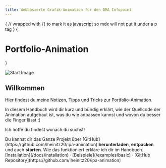 ```yaml
---
title: Webbasierte Grafik-Animation für den DMA Infopoint
---
```



{
// wrapped with {} to mark it as javascript so mdx will not put it under a p tag
}
{<h1 className="text-center font-extrabold md:text-5xl mt-8">Portfolio-Animation</h1>}

<Bleed><Features/></Bleed>

<Bleed>![Start Image](https://raw.githubusercontent.com/lheinitz20/ipa-manual/main/public/titleimg.png)</Bleed>

<h2>Willkommen</h2>

Hier findest du meine Notizen, Tipps und Tricks zur Portfolio-Animation.

In diesem Handbuch wird dir kurz und bündig erklärt, wie der Quellcode der Animation aufgebaut ist, was du wie anpassen kannst und wovon du besser die Finger lässt :)

Ich hoffe du findest wonach du suchst!

<Callout emoji="✅">
Du kannst dir das Ganze Projekt über [GitHub](https://github.com/lheinitz20/ipa-animation) <strong>herunterladen</strong>, <strong>entpacken</strong> und auch <strong>starten</strong>. Wie das funktioniert erkläre ich dir im Handbuch.
</Callout>

<div className="mt-10 mb-20 text-center">
  [Installation](/docs/installation) · [Beispiele](/examples/basic) · [GitHub Repository](https://github.com/lheinitz20/ipa-animation)
</div>
